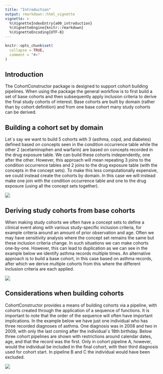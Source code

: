 ---
title: "Introduction"
output: rmarkdown::html_vignette
vignette: >
  %\VignetteIndexEntry{a00_introduction}
  %\VignetteEngine{knitr::rmarkdown}
  %\VignetteEncoding{UTF-8}
---

```{r, include = FALSE}
knitr::opts_chunk$set(
  collapse = TRUE,
  comment = "#>"
)
```

## Introduction

The CohortConstructor package is designed to support cohort building pipelines. When using the package the general workflow is to first build a set of base cohorts and then subsequently apply inclusion criteria to derive the final study cohorts of interest. Base cohorts are built by domain (rather than by cohort definition) and from one base cohort many study cohorts can be derived.

## Building a cohort set by domain

Let´s say we want to build 5 cohorts with 3 (asthma, copd, and diabetes) defined based on concepts seen in the condition occurrence table while the other 2 (acetaminophen and warfarin) are based on concepts recorded in the drug exposure table. We can build these cohorts independently, one after the other. However, this approach will mean repeating 3 joins to the condition occurrence tables and 2 joins to the drug exposure table (with the concepts in the concept sets). To make this less computationally expensive, we could instead create the cohorts by domain. In this case we will instead make one join with the condition occurrence table and one to the drug exposure (using all the concept sets together).

![](images/cohort_by_domain.png)

## Deriving study cohorts from base cohorts

When making study cohorts we often have a concept sets to define a clinical event along with various study-specific inclusion criteria, for example criteria around an amount of prior observation and age. Often we may have sensitivity analysis where the concept set remains the same but these inclusion criteria change. In such situations we can make cohorts one-by-one. However, this can lead to duplication as we can see in the example below we identify asthma records multiple times. An alternative approach is to build a base cohort, in this case based on asthma records, after which we derive multiple cohorts from this where the different inclusion criteria are each applied.

![](images/combined_cohort.png)

## Considerations when building cohorts

CohortConstructor provides a means of building cohorts via a pipeline, with cohorts created through the application of a sequence of functions. It is important to note that the order of the sequence will often have important implications. In the example below we have just one individual who has three recorded diagnoses of asthma. One diagnosis was in 2008 and two in 2009, with only the last coming after the individual´s 18th birthday. Below three cohort pipelines are shown with restrictions around calendar dates, age, and that the record was the first. Only in cohort pipeline A, however, would the individual be included in the final cohort, with their third diagnosis used for cohort start. In pipeline B and C the individual would have been excluded.  



![](images/pipeline.png)
